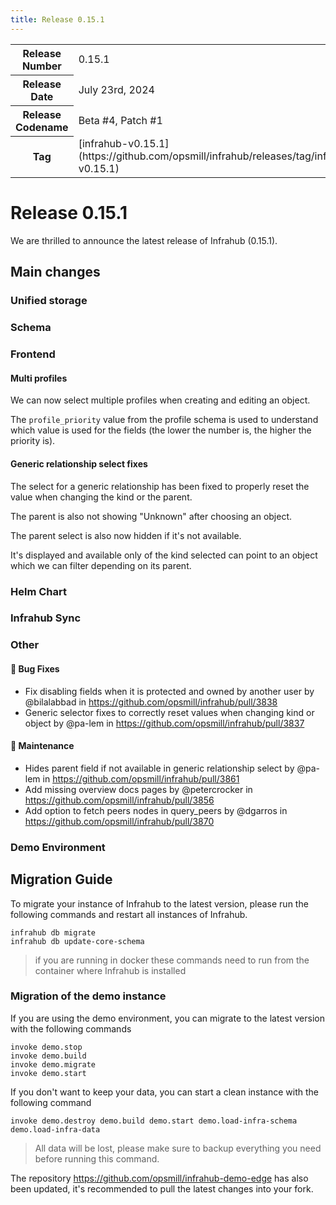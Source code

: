 ```yaml
---
title: Release 0.15.1
---
```

<table>
  <tbody>
    <tr>
      <th>Release Number</th>
      <td>0.15.1</td>
    </tr>
    <tr>
      <th>Release Date</th>
      <td>July 23rd, 2024</td>
    </tr>
    <tr>
      <th>Release Codename</th>
      <td>Beta #4, Patch #1</td>
    </tr>
    <tr>
      <th>Tag</th>
      <td>[infrahub-v0.15.1](https://github.com/opsmill/infrahub/releases/tag/infrahub-v0.15.1)</td>
    </tr>
  </tbody>
</table>

# Release 0.15.1

We are thrilled to announce the latest release of Infrahub (0.15.1).

## Main changes

### Unified storage

### Schema

### Frontend

#### Multi profiles

We can now select multiple profiles when creating and editing an object.

The `profile_priority` value from the profile schema is used to understand which value is used for the fields (the lower the number is, the higher the priority is).

#### Generic relationship select fixes

The select for a generic relationship has been fixed to properly reset the value when changing the kind or the parent.

The parent is also not showing "Unknown" after choosing an object.

The parent select is also now hidden if it's not available.

It's displayed and available only of the kind selected can point to an object which we can filter depending on its parent.

### Helm Chart

### Infrahub Sync

### Other

#### 🐛 Bug Fixes

* Fix disabling fields when it is protected and owned by another user by @bilalabbad in https://github.com/opsmill/infrahub/pull/3838
* Generic selector fixes to correctly reset values when changing kind or object by @pa-lem in https://github.com/opsmill/infrahub/pull/3837

#### 🧰 Maintenance

* Hides parent field if not available in generic relationship select by @pa-lem in https://github.com/opsmill/infrahub/pull/3861
* Add missing overview docs pages by @petercrocker in https://github.com/opsmill/infrahub/pull/3856
* Add option to fetch peers nodes in query_peers by @dgarros in https://github.com/opsmill/infrahub/pull/3870

### Demo Environment

## Migration Guide

To migrate your instance of Infrahub to the latest version, please run the following commands and restart all instances of Infrahub.

<!-- vale off -->
```shell
infrahub db migrate
infrahub db update-core-schema
```
<!-- vale on -->

> if you are running in docker these commands need to run from the container where Infrahub is installed

### Migration of the demo instance

If you are using the demo environment, you can migrate to the latest version with the following commands

```shell
invoke demo.stop
invoke demo.build
invoke demo.migrate
invoke demo.start
```

If you don't want to keep your data, you can start a clean instance with the following command

```shell
invoke demo.destroy demo.build demo.start demo.load-infra-schema demo.load-infra-data
```

> All data will be lost, please make sure to backup everything you need before running this command.

The repository https://github.com/opsmill/infrahub-demo-edge has also been updated, it's recommended to pull the latest changes into your fork.
